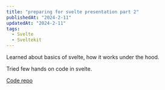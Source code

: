```yaml
---
title: "preparing for svelte presentation part 2"
publishedAt: "2024-2-11"
updatedAt: "2024-2-11"
tags:
  - Svelte
  - Sveltekit
---
```


Learned about basics of svelte, how it works under the hood.

Tried few hands on code in svelte.

[Code repo](https://stackblitz.com/edit/vitejs-vite-cfn4at?file=src%2FApp.svelte)
